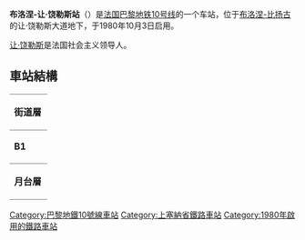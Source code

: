 {{Station Infobox
|Station Name=布洛涅-让·饶勒斯站<br />Boulogne-Jean Jaurès
|Image       =Paris metro - Boulogne-Jean Jaurès - 1.JPG
|ImageTitle  =
|Number      =
|Location    =[[布洛涅-比扬古|布洛涅-比扬古]]
|Coord       =
|Line        =[[巴黎地铁10号线|巴黎地铁10号线]]
|Platform    =
|Exit        =
|Time        =1980年10月3日
|Time First  =
|Time Last   =
}}
'''布洛涅-让·饶勒斯站'''（{{lang-fr|Boulogne - Jean Jaurès}}）是[[法国|法国]][[巴黎地铁10号线|巴黎地铁10号线]]的一个车站，位于[[布洛涅-比扬古|布洛涅-比扬古]]的让·饶勒斯大道地下，于1980年10月3日启用。

[[让·饶勒斯|让·饶勒斯]]是法国社会主义领导人。
== 車站結構 ==
{| border=0 cellspacing=0 cellpadding=3
|style="border-bottom:solid 1px gray;border-top:solid 1px gray;" width=50 valign=top|'''街道層'''
|-
|style="border-bottom:solid 1px gray;border-top:solid 1px gray;" width=50 valign=top|'''B1'''
|style="border-top:solid 1px gray;border-bottom:solid 1px gray;" width=100 valign=top|夾層
|-
|style="border-bottom:solid 1px gray;" width=50 rowspan=10 valign=top|'''月台層'''
|style="border-bottom:solid 1px gray;" width=100|西行
|style="border-bottom:solid 1px gray;" width=390|{{arrow|L}} [[File:Metro-M.svg|16x16px]][[File:Paris_Metro_10.svg|16x16px]]往[[布洛涅-聖克盧橋站|布洛涅-聖克盧橋]]<small>（總站）</small>
|-
|style="border-top:solid 2px black;border-right:solid 2px black;border-left:solid 2px black;border-bottom:solid 2px black;" colspan=2|<center><small>[[島式月台|島式月台]]，左側開門</small></center>
|-
|style="border-bottom:solid 1px gray;" width=100|東行
|style="border-bottom:solid 1px gray;" width=390|{{arrow|R}} [[File:Metro-M.svg|16x16px]][[File:Paris_Metro_10.svg|16x16px]]往[[奧斯特里茨站_(巴黎地鐵)|奧斯特里茨站]]<small>（[[米歇爾-安熱-莫利托站|米歇爾-安熱-莫利托]]）</small>
|}

{{巴黎地鐵10號線}}
{{DEFAULTSORT:Boulogne - Jean Jaurès}}
[[Category:巴黎地鐵10號線車站|Category:巴黎地鐵10號線車站]]
[[Category:上塞納省鐵路車站|Category:上塞納省鐵路車站]]
[[Category:1980年啟用的鐵路車站|Category:1980年啟用的鐵路車站]]